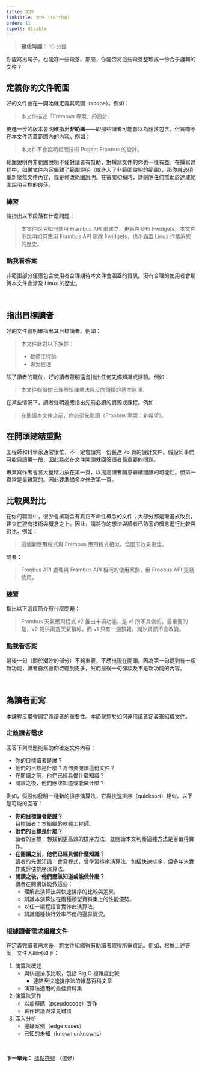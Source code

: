 ```yaml
---
title: 文件
linkTitle: 文件 (10 分鐘)
order: 11
cspell: disable
---
```


> **預估時間：** 10 分鐘

你能寫出句子，也能寫一些段落。那麼，你能否將這些段落整理成一份合乎邏輯的文件？

## 定義你的文件範圍

好的文件會在一開始就定義其範圍（scope）。例如：

> 本文件描述「Frambus 專案」的設計。

更進一步的版本會明確指出**非範圍**——即那些讀者可能會以為應該包含，但實際不在本文件涵蓋範圍內的內容。例如：

> 本文件不會說明相關技術 Project Froobus 的設計。

範圍說明與非範圍說明不僅對讀者有幫助，對撰寫文件的你也一樣有益。在撰寫過程中，如果文件內容偏離了範圍說明（或進入了非範圍說明的範圍），那你就必須重新聚焦文件內容，或是修改範圍說明。在審閱初稿時，請刪除任何無助於達成範圍說明目標的段落。

### 練習 {#ex1}

請指出以下段落有什麼問題：

> 本文件說明如何使用 Frambus API 來建立、更新與發布 Fwidgets。本文件不說明如何使用 Frambus API 刪除 Fwidgets，也不涵蓋 Linux 作業系統的歷史。

::: {.callout-note collapse="true"}
### 點我看答案

非範圍部分僅應包含使用者合理期待本文件會涵蓋的資訊。沒有合理的使用者會期待本文件會涉及 Linux 的歷史。
:::

<br />

## 指出目標讀者

好的文件會明確指出其目標讀者。例如：

> 本文件針對以下族群：
>
> * 軟體工程師
> * 專案經理

除了讀者的職位，好的讀者聲明還會指出任何先備知識或經驗。例如：

> 本文件假設你已理解矩陣乘法與反向傳播的基本原理。

在某些情況下，讀者聲明還應指出先前必讀的資源或課程。例如：

> 在閱讀本文件之前，你必須先閱讀《Froobus 專案：新希望》。

## 在開頭總結重點

工程師和科學家通常很忙，不一定會讀完一份長達 76 頁的設計文件。假設同事們可能只讀第一段，因此務必在文件開頭就回答讀者最重要的問題。

專業寫作者會將大量精力放在第一頁，以提高讀者願意繼續閱讀的可能性。但第一頁常是最難寫的。因此要準備多次修改第一頁。

## 比較與對比

在你的職涯中，很少會撰寫含有真正革命性概念的文件；大部分都是漸進式改良，建立在現有技術與概念之上。因此，請將你的想法與讀者已熟悉的概念進行比較與對比。例如：

> 這個新應用程式與 Frambus 應用程式相似，但圖形效果更佳。

或者：

> Froobus API 處理與 Frambus API 相同的使用案例，但 Froobus API 更易使用。

### 練習 {#ex2}

指出以下這段簡介有什麼問題：

> Frambus 天氣應用程式 v2 推出十項功能，是 v1 所不具備的。最重要的是，v2 提供兩週天氣預報，而 v1 只有一週預報。潮汐資訊不會改變。

::: {.callout-note collapse="true"}
### 點我看答案

最後一句（關於潮汐的部分）不夠重要，不應出現在開頭。因為第一句提到有十項新功能，讀者自然會期待聽到更多，然而最後一句卻談及不是新功能的內容。
:::

<br />

## 為讀者而寫

本課程反覆強調定義讀者的重要性。本節聚焦於如何運用讀者定義來組織文件。

### 定義讀者需求

回答下列問題能幫助你確定文件內容：

* 你的目標讀者是誰？
* 他們的目標是什麼？為何要閱讀這份文件？
* 在閱讀之前，他們已經具備什麼知識？
* 閱讀之後，他們應該知道或能做什麼？

例如，假設你發明一種新的排序演算法，它與快速排序（quicksort）相似。以下是可能的回答：

* **你的目標讀者是誰？** <br />目標讀者：本組織的軟體工程師。
* **他們的目標是什麼？** <br />讀者的目標：想找到更高效的排序方法，並閱讀本文判斷這種方法是否值得實作。
* **在閱讀之前，他們已經具備什麼知識？** <br />讀者的先備知識：會寫程式，曾學習排序演算法，包括快速排序，但多年未實作或評估排序演算法。
* **閱讀之後，他們應該知道或能做什麼？** <br />讀者在閱讀後能做這些：
  * 理解此演算法與快速排序的比較與差異。
  * 辨識本演算法在兩種類型資料集上的性能優勢。
  * 以任一編程語言實作此演算法。
  * 辨識兩種執行效率不佳的邊界情況。

### 根據讀者需求組織文件

在定義完讀者需求後，將文件組織得有助讀者取得所需資訊。例如，根據上述答案，文件大綱可如下：

1. 演算法概述
   * 與快速排序比較，包括 Big O 複雜度比較
     * 連結至快速排序法的維基百科文章
   * 演算法適用的最佳資料集
2. 演算法實作
   * 以虛擬碼（pseudocode）實作
   * 實作建議與常見錯誤
3. 深入分析
   * 邊緣案例（edge cases）
   * 已知的未知（known unknowns）

<br />

**下一單元：** [標點符號](../punctuation/index.qmd) （選修）
